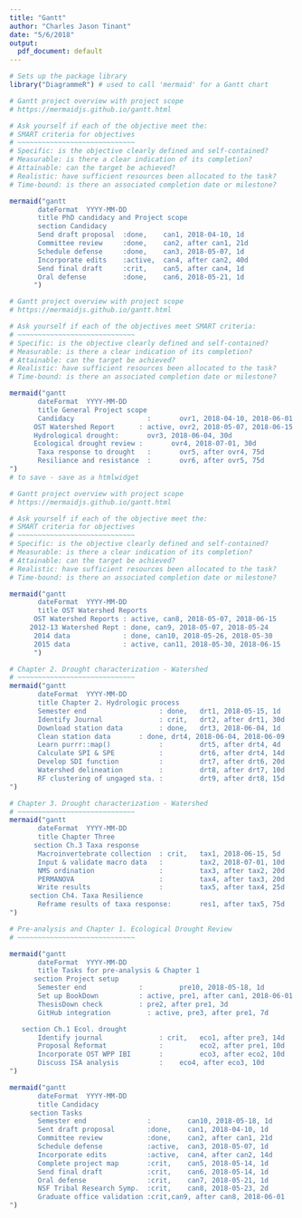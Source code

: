 ```yaml
---
title: "Gantt"
author: "Charles Jason Tinant"
date: "5/6/2018"
output:
  pdf_document: default
---
```


```r
# Sets up the package library
library("DiagrammeR") # used to call 'mermaid' for a Gantt chart
```


```r
# Gantt project overview with project scope
# https://mermaidjs.github.io/gantt.html

# Ask yourself if each of the objective meet the: 
# SMART criteria for objectives
# ~~~~~~~~~~~~~~~~~~~~~~~~~~~~~
# Specific: is the objective clearly defined and self-contained?
# Measurable: is there a clear indication of its completion?
# Attainable: can the target be achieved?
# Realistic: have sufficient resources been allocated to the task?
# Time-bound: is there an associated completion date or milestone?

mermaid("gantt
       dateFormat  YYYY-MM-DD
       title PhD candidacy and Project scope
       section Candidacy
       Send draft proposal  :done,    can1, 2018-04-10, 1d
       Committee review     :done,    can2, after can1, 21d
       Schedule defense     :done,    can3, 2018-05-07, 1d
       Incorporate edits    :active,  can4, after can2, 40d
       Send final draft     :crit,    can5, after can4, 1d
       Oral defense         :done,    can6, 2018-05-21, 1d
      ")
```

```r
# Gantt project overview with project scope
# https://mermaidjs.github.io/gantt.html

# Ask yourself if each of the objectives meet SMART criteria: 
# ~~~~~~~~~~~~~~~~~~~~~~~~~~~~~
# Specific: is the objective clearly defined and self-contained?
# Measurable: is there a clear indication of its completion?
# Attainable: can the target be achieved?
# Realistic: have sufficient resources been allocated to the task?
# Time-bound: is there an associated completion date or milestone?

mermaid("gantt
       dateFormat  YYYY-MM-DD
       title General Project scope
       Candidacy                  :       ovr1, 2018-04-10, 2018-06-01
      OST Watershed Report      : active, ovr2, 2018-05-07, 2018-06-15
      Hydrological drought:       ovr3, 2018-06-04, 30d
      Ecological drought review :       ovr4, 2018-07-01, 30d
       Taxa response to drought   :       ovr5, after ovr4, 75d
       Resiliance and resistance  :       ovr6, after ovr5, 75d
") 
# to save - save as a htmlwidget
```

```r
# Gantt project overview with project scope
# https://mermaidjs.github.io/gantt.html

# Ask yourself if each of the objective meet the: 
# SMART criteria for objectives
# ~~~~~~~~~~~~~~~~~~~~~~~~~~~~~
# Specific: is the objective clearly defined and self-contained?
# Measurable: is there a clear indication of its completion?
# Attainable: can the target be achieved?
# Realistic: have sufficient resources been allocated to the task?
# Time-bound: is there an associated completion date or milestone?

mermaid("gantt
       dateFormat  YYYY-MM-DD
       title OST Watershed Reports
      OST Watershed Reports : active, can8, 2018-05-07, 2018-06-15
     2012-13 Watershed Rept : done, can9, 2018-05-07, 2018-05-24
      2014 data             : done, can10, 2018-05-26, 2018-05-30
      2015 data             : active, can11, 2018-05-30, 2018-06-15
      ")
```

```r
# Chapter 2. Drought characterization - Watershed
# ~~~~~~~~~~~~~~~~~~~~~~~~~~~~~
mermaid("gantt
       dateFormat  YYYY-MM-DD
       title Chapter 2. Hydrologic process
       Semester end                  : done,   drt1, 2018-05-15, 1d
       Identify Journal              : crit,   drt2, after drt1, 30d
       Download station data         : done,   drt3, 2018-06-04, 1d
       Clean station data       : done, drt4, 2018-06-04, 2018-06-09
       Learn purrr::map()            :         drt5, after drt4, 4d
       Calculate SPI & SPE           :         drt6, after drt4, 14d
       Develop SDI function          :         drt7, after drt6, 20d
       Watershed delineation         :         drt8, after drt7, 10d
       RF clustering of ungaged sta. :         drt9, after drt8, 15d
")
```

```r
# Chapter 3. Drought characterization - Watershed
# ~~~~~~~~~~~~~~~~~~~~~~~~~~~~~
mermaid("gantt
       dateFormat  YYYY-MM-DD
       title Chapter Three
      section Ch.3 Taxa response
       Macroinvertebrate collection  : crit,   tax1, 2018-06-15, 5d
       Input & validate macro data   :         tax2, 2018-07-01, 10d
       NMS ordination                :         tax3, after tax2, 20d
       PERMANOVA                     :         tax4, after tax3, 20d
       Write results                 :         tax5, after tax4, 25d
     section Ch4. Taxa Resilience 
       Reframe results of taxa response:       res1, after tax5, 75d
")
```

```r
# Pre-analysis and Chapter 1. Ecological Drought Review
# ~~~~~~~~~~~~~~~~~~~~~~~~~~~~~

mermaid("gantt
       dateFormat  YYYY-MM-DD
       title Tasks for pre-analysis & Chapter 1 
      section Project setup
       Semester end             :         pre10, 2018-05-18, 1d
       Set up BookDown          : active, pre1, after can1, 2018-06-01
       ThesisDown check         : pre2, after pre1, 3d
       GitHub integration         : active, pre3, after pre1, 7d

   section Ch.1 Ecol. drought
       Identify journal              : crit,   eco1, after pre3, 14d 
       Proposal Reformat             :         eco2, after pre1, 10d
       Incorporate OST WPP IBI       :         eco3, after eco2, 10d
       Discuss ISA analysis          :    eco4, after eco3, 10d
")
```

```r

mermaid("gantt
       dateFormat  YYYY-MM-DD
       title Candidacy
     section Tasks
       Semester end               :         can10, 2018-05-18, 1d
       Sent draft proposal        :done,    can1, 2018-04-10, 1d
       Committee review           :done,    can2, after can1, 21d
       Schedule defense           :active,  can3, 2018-05-07, 1d
       Incorporate edits          :active,  can4, after can2, 14d
       Complete project map       :crit,    can5, 2018-05-14, 1d
       Send final draft           :crit,    can6, 2018-05-14, 1d
       Oral defense               :crit,    can7, 2018-05-21, 1d
       NSF Tribal Research Symp.  :crit,    can8, 2018-05-23, 2d
       Graduate office validation :crit,can9, after can8, 2018-06-01
")
```
